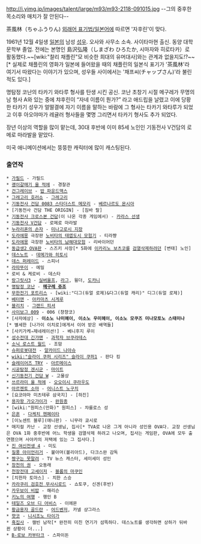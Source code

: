 http://i.yimg.jp/images/talent/large/m93/m93-2118-091015.jpg
--그의 중후한 목소리와 매치가 잘 안된다--

茶風林（ちゃふうりん)
[[외래어 표기법/일본어]]에 따르면 '자후린'이 맞다.

1961년 12월 4일생 [[일본]]의 남성 [[성우]]. 오사와 사무소 소속. 사이타마현 출신. 동양 대학 문학부 졸업. 전에는 본명인 島沢弘隆（しまざわ ひろたか, 시마자와 히로타카）로 활동했다.~~[wiki:"찰리 채플린"모 비슷한 희대의 유머대사]와는 관계과 없을지도!?~~[* 실제로 채플린의 영화가 일본에 들어왔을 때의 채플린의 일본식 표기가 '茶風林'라 여기서 따왔다는 이야기가 있으며, 성우들 사이에서는 '채프씨(チャップさん)'라 불린 적도 있다.]

명탐정 코난의 타카기 와타루 형사를 탄생 시킨 공신. 코난 초창기 시절 메구레가 무명의 남 형사 A와 있는 중에 챠후린이 “자네 이름이 뭔가?” 라고 애드립을 날렸고 이에 당황한 타카기 성우가 얼떨결에 자기 이름을 말하는 바람에 그 형사는 타카기 와타루가 되었고 이후 아오야마가 레귤러 형사들을 몇명 그리면서 타카기 형사도 추가 되었다.

장년 이상의 역할을 많이 맡는데, 30대 후반에 이미 85세 노인인 기동전사 V건담의 로메로 마라발을 맡았다.

미국 애니메이션에서는 뚱뚱한 캐릭터에 많이 캐스팅된다.

=== 출연작 ===
 * [[가필드]] - 가필드
 * [[괭이갈매기 울 적에]] - 경찰관
 * [[건그레이브]] - [[밥 파운드맥스]]
 * [[그레고리 호러쇼]] - [[그레고리]]
 * [[기동전사 건담 0083 스타더스트 메모리]] - [[베르나르도 몬시아]]
 * [기동전사 건담 THE ORIGIN] - [짐바 랄]
 * [[기동전사 크로스본 건담]](이 나온 각종 게임에서) - [[카라스 선생]]
 * [[기동전사 V건담]] - 로메로 마라발
 * [[누라리횬의 손자]] - [[미나고로시 지장]]
 * [[도라에몽]] 극장판 [[노비타의 태엽도시 모험기]] - 티라쨩
 * [[도라에몽]] 극장판 [[노비타의 남해대모험]] - 리바이어던
 * [[동급생2 OVA]]판 - 스즈키 사장[* 5화에 [[이카리노 보츠코]]를 [[검열삭제]]하려던 [변태] 노인]
 * [[데스노트]] - [[데메가와 히토시]]
 * [[데스 퍼레이드]] - 스피너
 * [[라따뚜이]] - 에밀
 * 로비 & 케로비 - 데스타
 * [[랑그릿사3]] - [[실버울프]], [[라그]], 윌더, [[도카니]]
 * [[명탐정 코난]] - '''[[메구레 쥬조]]'''
 * [[무한전기 포트리스]] - [wiki:"디그(듀얼 로제)&다그(듀얼 캐리)" 디그(듀얼 로제)]
 * [[베터맨]] - [[아카마츠 시게루]]
 * [[블리치]] - [[그랜드 피셔]]
 * [[사이보그 009]] - 006 (챵챵코)
 * [사자에상] - '''이소노 나미헤이, 이소노 우미헤이, 이소노 모쿠즈 미나모토노 스태미나'''[* 별세한 [나가이 이치로]에게서 이어 받은 배역들]
 * [사키가케⇒제네레이션!] - 베니후지 루이
 * [[성수전대 긴가맨]] - [[과학자 브쿠라테스]]
 * [[소닉 로스트 월드]] - 조맘
 * [[슈퍼로봇대전]] - [[알카이드 나아슈]]
 * [[wiki:"슬라이 쿠퍼 시리즈" 슬라이 쿠퍼1]] - 판다 킹
 * [[슬레이어즈 TRY]] - [[아르메이스]]
 * [[시공탐정 겐시군]] - [[마이트]]
 * [[신기동전기 건담 W]] - 고물상
 * [[쓰르라미 울 적에]] - [[오오이시 쿠라우도]]
 * [[아르젠토 소마]] - [[어니스트 노구치]]
 * [요코야마 미츠테루 삼국지] - [하진]
 * [[용자왕 가오가이가]] - [[완원종]]
 * [wiki:"원피스(만화)" 원피스] - 챠를로스 성
 * [[은혼]] - [[다케치 헨페이타]]
 * [이노센트 블루](애니판) - 니무라 쿄시로
 * 매지컬 카난 - 교장 선생님, 집사[* TVA로 나온 그게 아니라 성인용 OVA다. 교장 선생님은 OVA 1화 중후반에 어느 학생을 검열삭제 하려고 나오며, 집사는 게임판, OVA에 모두 출연했으며 사야카의 저택에 있는 그 집사다.]
 * [[진 여신전생 4]] - 미도
 * [[질풍 아이언리거]] - 불아머(볼리아드), 다크스완 감독
 * [[짱구는 못말려]] - TV 뉴스 캐스터, 세미세미 성인
 * [[창천의 권]] - 오동래
 * [[천장전대 고세이저]] - [[블롭의 마쿠인]]
 * [치한자 토마스] - 치한 스승
 * [[카라쿠리 검호전 무사시로드]] - 쇼토쿠, 신겐(후반)
 * [[카우보이 비밥]] - 해리슨
 * [[키노의 여행]] - 행인 B
 * [[테일즈 오브 디 어비스]] - 이에몬
 * [[황금용자 골드란]] - [[어드벤저]], 카넬 샹그라스
 * [[햣코]] - [[니시조노 타이가]]
 * [[흑집사]] - 캘빈 남작[* 완전히 미친 연기가 섬뜩하다. 데스노트를 생각하면 상하가 뒤바뀐 상황이 더...]
 * [[B-로보 카부타크]] - 스파이돈

